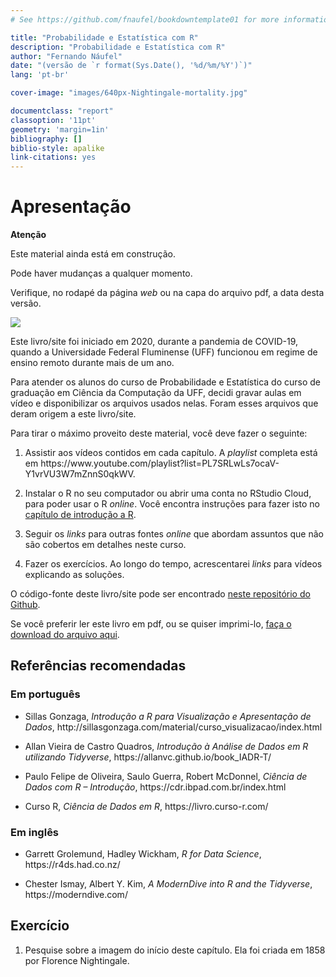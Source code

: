 ```yaml
--- 
# See https://github.com/fnaufel/bookdowntemplate01 for more information.

title: "Probabilidade e Estatística com R"
description: "Probabilidade e Estatística com R"
author: "Fernando Náufel"
date: "(versão de `r format(Sys.Date(), '%d/%m/%Y')`)"
lang: 'pt-br'

cover-image: "images/640px-Nightingale-mortality.jpg"

documentclass: "report"
classoption: '11pt'
geometry: 'margin=1in'
bibliography: []
biblio-style: apalike
link-citations: yes
---
```



# Apresentação {- #apresentacao}

::: {.rmdcaution latex=1}

**Atenção**

Este material ainda está em construção.

Pode haver mudanças a qualquer momento.

Verifique, no rodapé da página *web* ou na capa do arquivo pdf, a data desta versão.
:::


![](images/640px-Nightingale-mortality.jpg){.center}

Este livro/site foi iniciado em 2020, durante a pandemia de COVID-19, quando a Universidade Federal Fluminense (UFF) funcionou em regime de ensino remoto durante mais de um ano. 

Para atender os alunos do curso de Probabilidade e Estatística do curso de graduação em Ciência da Computação da UFF, decidi gravar aulas em vídeo e disponibilizar os arquivos usados nelas. Foram esses arquivos que deram origem a este livro/site.

Para tirar o máximo proveito deste material, você deve fazer o seguinte:

1. Assistir aos vídeos contidos em cada capítulo. A *playlist* completa está em https://www.youtube.com/playlist?list=PL7SRLwLs7ocaV-Y1vrVU3W7mZnnS0qkWV.

1. Instalar o R no seu computador ou abrir uma conta no RStudio Cloud, para poder usar o R *online*. Você encontra instruções para fazer isto no [capítulo de introdução a R](#rintro).

1. Seguir os *links* para outras fontes *online* que abordam assuntos que não são cobertos em detalhes neste curso.

1. Fazer os exercícios. Ao longo do tempo, acrescentarei *links* para vídeos explicando as soluções.

O código-fonte deste livro/site pode ser encontrado [neste repositório do Github](https://github.com/fnaufel/probestr).

Se você preferir ler este livro em pdf, ou se quiser imprimi-lo, [faça o download do arquivo aqui](https://github.com/fnaufel/probestr/blob/master/docs/probestr.pdf).


## Referências recomendadas {- #refrec}

### Em português {-}

* Sillas Gonzaga, *Introdução a R para Visualização e Apresentação de Dados*,
http://sillasgonzaga.com/material/curso_visualizacao/index.html

* Allan Vieira de Castro Quadros, *Introdução à Análise de Dados em R utilizando Tidyverse*, https://allanvc.github.io/book_IADR-T/

* Paulo Felipe de Oliveira, Saulo Guerra, Robert McDonnel, *Ciência de Dados com R – Introdução*, https://cdr.ibpad.com.br/index.html

* Curso R, *Ciência de Dados em R*, https://livro.curso-r.com/


### Em inglês {-}

* Garrett Grolemund, Hadley Wickham, *R for Data Science*, https://r4ds.had.co.nz/

* Chester Ismay, Albert Y. Kim, *A ModernDive into R and the Tidyverse*, https://moderndive.com/


## Exercício {-}

1. Pesquise sobre a imagem do início deste capítulo. Ela foi criada em 1858 por Florence Nightingale.
